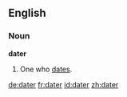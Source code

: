 ==English==

===Noun===
'''dater'''

#One who [[date]]s.

[[de:dater]]
[[fr:dater]]
[[id:dater]]
[[zh:dater]]